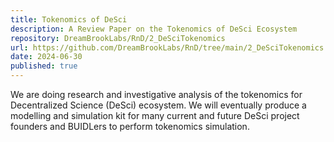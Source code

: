 ```yaml
---
title: Tokenomics of DeSci
description: A Review Paper on the Tokenomics of DeSci Ecosystem
repository: DreamBrookLabs/RnD/2_DeSciTokenomics
url: https://github.com/DreamBrookLabs/RnD/tree/main/2_DeSciTokenomics
date: 2024-06-30
published: true
---
```


We are doing research and investigative analysis of the tokenomics for Decentralized Science (DeSci) ecosystem. 
We will eventually produce a modelling and simulation kit for many current and future DeSci project founders and BUIDLers to perform tokenomics simulation. 



